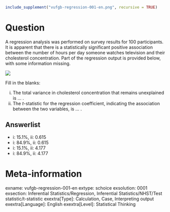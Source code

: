 ```{r, echo = FALSE, results = "hide"}
include_supplement("vufgb-regression-001-en.png", recursive = TRUE)
```

Question
========
A regression analysis was performed on survey results for 100 participants. It is apparent that there is a statistically significant positive association between the number of hours per day someone watches television and their cholesterol concentration. Part of the regression output is provided below, with some information missing.

![](vufgb-regression-001-en.png)

Fill in the blanks: 

i. The total variance in cholesterol concentration that remains unexplained is ... .
ii. The *t*-statistic for the regression coefficient, indicating the association between the two variables, is ... .

Answerlist
----------
* i: 15.1%, ii: 0.615
* i: 84.9%, ii: 0.615
* i: 15.1%, ii: 4.177
* i: 84.9%, ii: 4.177

Meta-information
================
exname: vufgb-regression-001-en
extype: schoice
exsolution: 0001
exsection: Inferential Statistics/Regression, Inferential Statistics/NHST/Test statistic/t-statistic
exextra[Type]: Calculation, Case, Interpreting output
exextra[Language]: English
exextra[Level]: Statistical Thinking